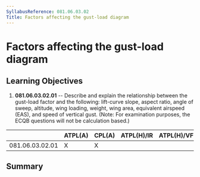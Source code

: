 ```yaml
---
SyllabusReference: 081.06.03.02
Title: Factors affecting the gust-load diagram
---
```


# Factors affecting the gust-load diagram

## Learning Objectives

1.  **081.06.03.02.01** -- Describe and explain the relationship between the
    gust-load factor and the following: lift-curve slope, aspect ratio, angle of
    sweep, altitude, wing loading, weight, wing area, equivalent airspeed (EAS),
    and speed of vertical gust. (Note: For examination purposes, the ECQB
    questions will not be calculation based.)

|                 | ATPL(A) | CPL(A) | ATPL(H)/IR | ATPL(H)/VFR | CPL(H) | IR  | CBIR(A) |
| --------------- | ------- | ------ | ---------- | ----------- | ------ | --- | ------- |
| 081.06.03.02.01 | X       | X      |            |             |        |     |         |

## Summary
